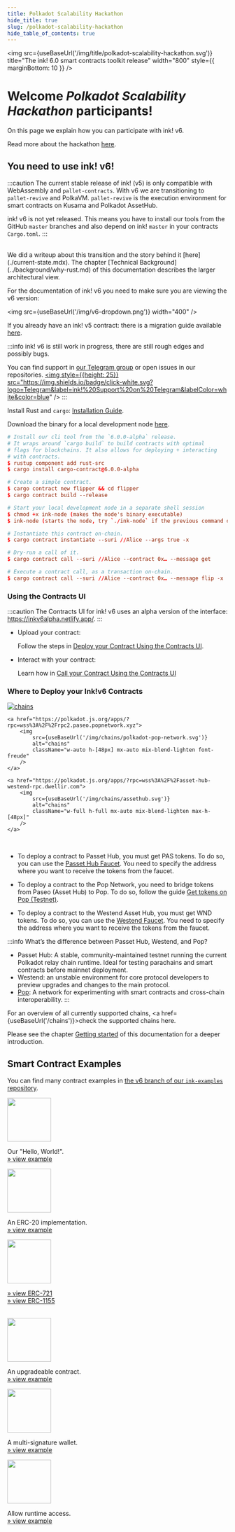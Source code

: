 ```yaml
---
title: Polkadot Scalability Hackathon
hide_title: true
slug: /polkadot-scalability-hackathon
hide_table_of_contents: true
---
```


<head>
    <meta name="description" content="Quickstart info for the Polkadot Scalability Hackathon." />
    <meta name="keywords" content="Polkadot Scalability Hackathon, ink!, Rust, Smart Contracts" />
    <meta property="og:title" content="Polkadot Scalability Hackathon" />
    <meta property="og:description" content="Quickstart info for the Polkadot Scalability Hackathon." />
</head>


<img src={useBaseUrl('/img/title/polkadot-scalability-hackathon.svg')} title="The ink! 6.0 smart contracts toolkit release" width="800" style={{ marginBottom: 10 }} />

# Welcome _Polkadot Scalability Hackathon_ participants!

On this page we explain how you can participate with ink! v6.

Read more about the hackathon [here](https://www.encode.club/polkadot-scalability-hackathon).

## You need to use ink! v6!

:::caution
The current stable release of ink! (v5) is only compatible with WebAssembly and
`pallet-contracts`. With v6 we are transitioning to `pallet-revive` and PolkaVM.
`pallet-revive` is the execution environment for smart contracts on Kusama and
Polkadot AssetHub.

ink! v6 is not yet released. This means you have to install our tools from the GitHub
`master` branches and also depend on ink! `master` in your contracts `Cargo.toml`.
:::

<br/>
We did a writeup about this transition and the story behind it [here](./current-state.mdx).
The chapter [Technical Background](../background/why-rust.md) of this documentation describes
the larger architectural view.

For the documentation of ink! v6 you need to make sure you are viewing the v6 version:

<img src={useBaseUrl('/img/v6-dropdown.png')} width="400" />

If you already have an ink! v5 contract: there is a migration guide available [here](/docs/v6/faq/migrating-from-ink-5-to-6).

:::info
ink! v6 is still work in progress, there are still rough edges and possibly bugs.

You can find support in [our Telegram group](https://t.me/inkathon) or open issues in our repositories.
<a href="https://t.me/inkathon">
    <img style={{height: 25}} src="https://img.shields.io/badge/click-white.svg?logo=Telegram&label=ink!%20Support%20on%20Telegram&labelColor=white&color=blue" />
</a>
:::

Install Rust and `cargo`: [Installation Guide](https://doc.rust-lang.org/cargo/getting-started/installation.html).

Download the binary for a local development node [here](https://github.com/use-ink/ink-node/releases).

```toml
# Install our cli tool from the `6.0.0-alpha` release.
# It wraps around `cargo build` to build contracts with optimal
# flags for blockchains. It also allows for deploying + interacting
# with contracts.
$ rustup component add rust-src
$ cargo install cargo-contract@6.0.0-alpha

# Create a simple contract.
$ cargo contract new flipper && cd flipper
$ cargo contract build --release

# Start your local development node in a separate shell session
$ chmod +x ink-node (makes the node's binary executable)
$ ink-node (starts the node, try `./ink-node` if the previous command doesn't work)

# Instantiate this contract on-chain.
$ cargo contract instantiate --suri //Alice --args true -x

# Dry-run a call of it.
$ cargo contract call --suri //Alice --contract 0x… --message get

# Execute a contract call, as a transaction on-chain.
$ cargo contract call --suri //Alice --contract 0x… --message flip -x
```

### Using the Contracts UI
:::caution
The Contracts UI for ink! v6 uses an alpha version of the interface: https://inkv6alpha.netlify.app/.
:::

- Upload your contract:

    Follow the steps in [Deploy your Contract Using the Contracts UI](../getting-started/deploying.md#using-the-contracts-ui).

- Interact with your contract:

    Learn how in [Call your Contract Using the Contracts UI](../getting-started/calling.md#using-the-contracts-ui)


### Where to Deploy your Ink!v6 Contracts
<div className="grid grid-cols-3 gap-4 lg:grid-cols-3">
    <a href="https://polkadot.js.org/apps/?rpc=wss%3A%2F%2Ftestnet-passet-hub.polkadot.io">
        <img
            src={useBaseUrl('/img/chains/passethub.svg')}
            alt="chains"
            className="w-full h-full mx-auto mix-blend-lighten max-h-[48px]"
        />
    </a>

    <a href="https://polkadot.js.org/apps/?rpc=wss%3A%2F%2Frpc2.paseo.popnetwork.xyz">
        <img
            src={useBaseUrl('/img/chains/polkadot-pop-network.svg')}
            alt="chains"
            className="w-auto h-[48px] mx-auto mix-blend-lighten font-freude"
        />
    </a>

    <a href="https://polkadot.js.org/apps/?rpc=wss%3A%2F%2Fasset-hub-westend-rpc.dwellir.com">
        <img
            src={useBaseUrl('/img/chains/assethub.svg')}
            alt="chains"
            className="w-full h-full mx-auto mix-blend-lighten max-h-[48px]"
        />
    </a>
</div>
<br/>

- To deploy a contract to Passet Hub, you must get PAS tokens. To do so, you can use the [Passet Hub Faucet](https://faucet.polkadot.io/?parachain=1111). You need to specify the address where you want to receive the tokens from the faucet.

- To deploy a contract to the Pop Network, you need to bridge tokens from Paseo (Asset Hub) to Pop. To do so, follow the guide [Get tokens on Pop (Testnet)](https://learn.onpop.io/contracts/guides/bridge-tokens-to-pop-network).

- To deploy a contract to the Westend Asset Hub, you must get WND tokens. To do so, you can use the [Westend Faucet](https://faucet.polkadot.io/westend?parachain=1000). You need to specify the address where you want to receive the tokens from the faucet.

:::info What’s the difference between Passet Hub, Westend, and Pop?
 - Passet Hub: A stable, community-maintained testnet running the current Polkadot relay chain runtime. Ideal for testing parachains and smart contracts before mainnet deployment.
 - Westend: an unstable environment for core protocol developers to preview upgrades and changes to the main protocol.
 - [Pop](https://onpop.io/network/): A network for experimenting with smart contracts and cross-chain interoperability.
:::

For an overview of all currently supported chains, <a href={useBaseUrl('/chains')}>check the supported chains here.</a>
<br/>

Please see the chapter [Getting started](../getting-started/setup.md) of this
documentation for a deeper introduction.

## Smart Contract Examples

You can find many contract examples in
<a href="https://github.com/use-ink/ink-examples/tree/v6.x">the v6 branch of our `ink-examples` repository</a>.

<div className="row">
    <div className="col text--center">
        <a href="https://github.com/use-ink/ink-examples/tree/main/flipper"><img src={useBaseUrl('/img/icons/flipper.svg')} width="100" /></a>
        <p>
            Our "Hello, World!".<br/>
            <a href="https://github.com/use-ink/ink-examples/tree/main/flipper">» view example</a>
        </p>
    </div>
    <div className="col text--center">
        <a href="https://github.com/use-ink/ink-examples/tree/main/erc20"><img src={useBaseUrl('/img/icons/erc20.svg')} width="100" /></a>
        <p>
            An ERC-20 implementation.<br/>
            <a href="https://github.com/use-ink/ink-examples/tree/main/erc20">» view example</a>
        </p>
    </div>
    <div className="col text--center">
        <a href="https://github.com/use-ink/ink-examples/tree/main/erc721"><img src={useBaseUrl('/img/icons/nft.svg')} width="100" /></a>
        <p>
            <a href="https://github.com/use-ink/ink-examples/tree/main/erc721">» view ERC-721</a>
            <br/>
            <a href="https://github.com/use-ink/ink-examples/tree/main/erc1155">» view ERC-1155</a>
        </p>
    </div>
</div>

<br />

<div className="row">
    <div className="col text--center">
        <a href="https://github.com/use-ink/ink-examples/tree/main/upgradeable-contracts"><img src={useBaseUrl('/img/icons/upgradable.svg')} width="100" /></a>
        <p>
            An upgradeable contract.<br/>
            <a href="https://github.com/use-ink/ink-examples/tree/main/upgradeable-contracts">» view example</a>
        </p>
    </div>
    <div className="col text--center">
        <a href="https://github.com/use-ink/ink-examples/tree/main/multisig"><img src={useBaseUrl('/img/icons/multisig.svg')} width="100" /></a>
        <p>
            A multi-signature wallet.<br/>
            <a href="https://github.com/use-ink/ink-examples/tree/main/multisig">» view example</a>
        </p>
    </div>
    <div className="col text--center">
        <a href="https://github.com/use-ink/ink-examples/tree/main/rand-extension"><img src={useBaseUrl('/img/icons/rand-extension.svg')} width="100" /></a>
        <p>
            Allow runtime access.<br/>
            <a href="https://github.com/use-ink/ink-examples/tree/main/rand-extension">» view example</a>
        </p>
    </div>
</div>

